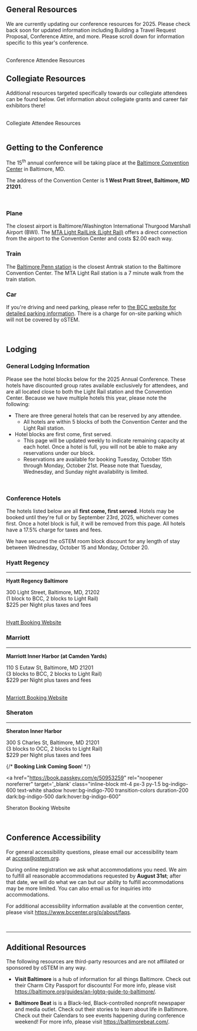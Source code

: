 
<SiteLayout title="Attendee Resources" accent="nav-green">
<div className="text-nav-green font-bold">

## General Resources

</div>

We are currently updating our conference resources for 2025. Please check back soon for updated information including Building a Travel Request Proposal, Conference Attire, and more. Please scroll down for information specific to this year's conference.

<br/>
<div className="text-l flex justify-center p-2">
    <CTAButton onClick="/2025/attend/resources-construction" backgroundColor="bright-peach">
      Conference Attendee Resources
    </CTAButton>
</div>

<div className="text-nav-green font-bold">

## Collegiate Resources

</div>

Additional resources targeted specifically towards our collegiate attendees can be found below. Get information about collegiate grants and career fair exhibitors there!

<br/>
<div className="text-l flex justify-center p-2">
    <CTAButton onClick="/2025/attend/collegiate-resources" backgroundColor="bright-peach">
      Collegiate Attendee Resources
    </CTAButton>
</div>

<br/>



<div className="text-nav-green font-bold">

## Getting to the Conference

</div>

The 15<sup>th</sup> annual conference will be taking place at the <a href='https://www.bccenter.org/' target='_blank'>Baltimore Convention Center</a> in Baltimore, MD.

The address of the Convention Center is <b>1 West Pratt Street, Baltimore, MD 21201</b>.

<br/>

<div className='flex flex-col md:flex-row gap-x-4'>
<div className='w-full'>
<h3 className='text-green-900 dark:text-green-100'><FontAwesomeIcon icon={faPlane} className={"social-icon"} fixedWidth /> Plane</h3>

The closest airport is Baltimore/Washington International Thurgood Marshall Airport (BWI). The [MTA  Light RailLink (Light Rail)](https://www.mta.maryland.gov/schedule/lightrail) offers a direct connection from the airport to the Convention Center and costs $2.00 each way.
</div>
<div className='w-full'>
<h3 className='text-green-900 dark:text-green-100'><FontAwesomeIcon icon={faTrain} className={"social-icon"} fixedWidth /> Train</h3>

The [Baltimore Penn station](https://www.amtrak.com/stations/bal) is the closest Amtrak station to the Baltimore Convention Center. The MTA Light Rail station is a 7 minute walk from the train station.

</div>
<div className='w-full'>
<h3 className='text-green-900 dark:text-green-100'><FontAwesomeIcon icon={faCar} className={"social-icon"} fixedWidth /> Car</h3>

If you're driving and need parking, please refer to [the BCC website for detailed parking information](https://www.bccenter.org/p/attend/directions--parking). There is a charge for on-site parking which will not be covered by oSTEM.
</div>
</div>

<br/>

<div className="text-nav-green font-bold">

## Lodging

</div>

### General Lodging Information

Please see the hotel blocks below for the 2025 Annual Conference. These hotels have discounted group rates available exclusively for attendees, and are all located close to both the Light Rail station and the Convention Center. Because we have multiple hotels this year, please note the following:

- There are three general hotels that can be reserved by any attendee.
  - All hotels are within 5 blocks of both the Convention Center and the Light Rail station.
- Hotel blocks are first come, first served.
  - This page will be updated weekly to indicate remaining capacity at each hotel. Once a hotel is full, you will not be able to make any reservations under our block.
  - Reservations are available for booking Tuesday, October 15th through Monday, October 21st. Please note that Tuesday, Wednesday, and Sunday night availability is limited.

<br/>

### Conference Hotels

The hotels listed below are all **first come, first served**. Hotels may be booked until they're full or by September 23rd, 2025, whichever comes first. Once a hotel block is full, it will be removed from this page. All hotels have a 17.5% charge for taxes and fees.

<BannerMessage icon={faInfo} type='info' closeButton={false}>
  We have secured the oSTEM room block discount for any length of stay between Wednesday, October 15 and Monday, October 20.
</BannerMessage>

<div className='flex flex-col md:flex-row gap-x-4'>
<div className='w-full'>
<h3>Hyatt Regency</h3>
<hr className='border-red-400 border-b-2 rounded'/>

**Hyatt Regency Baltimore**

<p><span className='text-red-800 dark:text-red-200'>300 Light Street,
Baltimore, MD, 21202</span>
<br/>(1 block to BCC, 2 blocks to Light Rail)
<br/>$225 per Night plus taxes and fees</p>

<br/>
<a href=" https://www.hyatt.com/en-US/group-booking/BWIRB/G-OSTE" rel="noopener noreferrer" target='_blank' 
class="inline-block mt-4 px-3 py-1.5 bg-red-600 text-white shadow hover:bg-red-700 transition-colors duration-200 dark:bg-red-500 dark:hover:bg-red-600"
>
  Hyatt Booking Website
</a>



</div>
<div className='w-full'>
<h3>Marriott</h3>
<hr className='border-pink-400 border-b-2 rounded'/>

**Marriott Inner Harbor (at Camden Yards)**

<p><span className='text-pink-800 dark:text-pink-200'>110 S Eutaw St, Baltimore, MD 21201</span>
<br/>(3 blocks to BCC, 2 blocks to Light Rail)
<br/>$229 per Night plus taxes and fees</p>

<br/>
<a href="https://book.passkey.com/e/51033492" rel="noopener noreferrer" target='_blank' 
class="inline-block mt-4 px-3 py-1.5 bg-pink-600 text-white shadow hover:bg-pink-800 transition-colors duration-200 dark:bg-pink-800 dark:hover:bg-pink-600"
>
  Marriott Booking Website
</a>

</div>
<div className='w-full'>
<h3>Sheraton</h3>
<hr className='border-indigo-400 border-b-2 rounded'/>

**Sheraton Inner Harbor**

<p><span className='text-indigo-800 dark:text-indigo-200'>300 S Charles St, Baltimore, MD 21201</span>
<br/>(3 blocks to OCC, 2 blocks to Light Rail)
<br/>$229 per Night plus taxes and fees</p>


{/* <span className='text-red-800 dark:text-red-200'><b>Booking Link Coming Soon</b>!</span> */}
<br/>


<a href="https://book.passkey.com/e/50953259" rel="noopener noreferrer" target='_blank' 
class="inline-block mt-4 px-3 py-1.5 bg-indigo-600 text-white shadow hover:bg-indigo-700 transition-colors duration-200 dark:bg-indigo-500 dark:hover:bg-indigo-600"
>
  Sheraton Booking Website
</a>

</div>
</div>

<br/>

<div className="text-nav-green font-bold">

## Conference Accessibility

</div>
For general accessibility questions, please email our accessibility team at <a href="mailto:access@ostem.org">access@ostem.org</a>.

During online registration we ask what accommodations you need. We aim to fulfill all reasonable accommodations requested by **August 31st**; after that date, we will do what we can but our ability to fulfill accommodations may be more limited. You can also email us for inquiries into accommodations.

For additional accessibility information available at the convention center, please visit https://www.bccenter.org/p/about/faqs.

<br/>

---

<div className="text-nav-green font-bold">

## Additional Resources

</div>

The following resources are third-party resources and are not affiliated or sponsored by oSTEM in any way.

- **Visit Baltimore** is a hub of information for all things Baltimore. Check out their Charm City Passport for discounts!  For more info, please visit https://baltimore.org/guides/an-lgbtq-guide-to-baltimore/.

- **Baltimore Beat** is is a Black-led, Black-controlled nonprofit newspaper and media outlet. Check out their stories to learn about life in Baltimore.  Check out their Calendars to see events happening during conference weekend! For more info, please visit https://baltimorebeat.com/.


<br/>
</SiteLayout>
